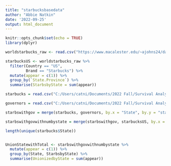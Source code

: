 ---
title: "starbucksbasedata"
author: "Abbie Natkin"
date: '2022-09-25'
output: html_document
---

```{r setup, include=FALSE}
knitr::opts_chunk$set(echo = TRUE)
library(dplyr)
```

```{r}
worldstarbucks_raw <- read.csv("https://www.macalester.edu/~ajohns24/data/starbucks.csv")
```

```{r}
starbucksUS <- worldstarbucks_raw %>%
  filter(Country == "US", 
         Brand == "Starbucks") %>%
  mutate(appear = c(1)) %>%
  group_by(`State.Province`) %>%
  summarise(StarbsbyState = sum(appear))
```


```{r}
starbucks = read.csv("C:/Users/catni/Documents/2022 Fall/Survival Analysis/project/sbwu_elections.csv")
```


```{r}
governors = read.csv("C:/Users/catni/Documents/2022 Fall/Survival Analysis/project/govaffilwithabbrev.csv")
```


```{r}
starbswithgov = merge(starbucks, governors, by.x = "State", by.y = "state_abbrev")
```


```{r}
starbswithgovwithnumbystate = merge(starbswithgov, starbucksUS, by.x = "State", by.y = "State.Province")
```


```{r}
length(unique(starbucks$State))


UnionStatewithTotal <- starbswithgovwithnumbystate %>%
  mutate(appear = c(1)) %>%
  group_by(State, StarbsbyState) %>%
  summarise(UnionizedbyState = sum(appear))

```



